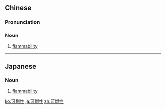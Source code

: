 ==Chinese==
{{zh-forms|type=21}}

===Pronunciation===
{{zh-pron
|m=kěránxìng
|c=ho2 jin4 sing3
|mn=khó-jiân-sèng/khó-liân-sèng
|cat=n
}}

===Noun===
{{zh-noun}}

# [[flammability]]

----

==Japanese==
{{ja-kanjitab|か|ねん|せい|yomi=on}}

===Noun===
{{ja-noun|かねんせい}}

# [[flammability]]

[[ko:可燃性]]
[[ja:可燃性]]
[[zh:可燃性]]